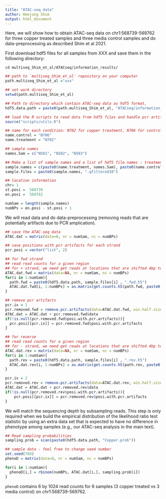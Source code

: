 ```yaml
---
title: "ATAC-seq data"
author: Heejung Shim
output: html_document
---
```


Here, we will show how to obtain ATAC-seq data on chr1:568739-569762 for three copper treated samples and three media control samples and do data-preprocessing as described Shim et al 2021. 

First download hdf5 files for all samples from XXX and save them in the following directory:
```{}
cd multiseq_Shim_et_al/ATACseq/information_results/
```

```r
## path to `multiseq_Shim_et_al' repository on your computer
path.multiseq_Shim_et_al ="xxx"

## set work directory 
setwd(path.multiseq_Shim_et_al)

## Path to directory which contain ATAC-seq data as hdf5 format, 
hdf5.data.path = paste0(path.multiseq_Shim_et_al, "ATACseq/information_results/")

## load the R scripts to read data from hdf5 files and handle pcr artifacts 
source("scripts/utils.R")

## name for each condition: N702 for copper treatment, N706 for control 1 (media control), and N705 for control 2 (ethanol control)
name.control = "N706"
name.treatment = "N702"

## sample names
names.Sam = c("N501", "N502", "N503")

## Make a list of sample names and a list of hdf5 file names : treatment first and control later.
sample.names = c(paste0(name.treatment, names.Sam), paste0(name.control, names.Sam))
sample.files = paste0(sample.names, ".qfiltered10")

## location information 
chr= 1
st.posi =  568739
en.posi =  569762

numSam = length(sample.names)
numBPs = en.posi - st.posi + 1
```

We will read data and do data-preprocessing (removing reads that are potentially artifacts due to PCR amplication).
```r
## save the ATAC-seq data
ATAC.dat = matrix(data=0, nr = numSam, nc = numBPs)

## save positions with pcr artifacts for each strand
pcr.posi = vector("list", 2)

## for fwd strand
## read read counts for a given region
## for + strand, we need get reads at locations that are shifted 4bp to left
ATAC.dat.fwd = matrix(data=NA, nr = numSam, nc = numBPs)
for(i in 1:numSam){
  path.fwd = paste0(hdf5.data.path, sample.files[i] , ".fwd.h5")
  ATAC.dat.fwd[i, 1:numBPs] = as.matrix(get.counts.h5(path.fwd, paste0("chr", chr), st.posi-4, en.posi-4))
}

## remove pcr artifacts
pcr.ix = 1
pcr.removed.fwd = remove.pcr.artifacts(data=ATAC.dat.fwd, win.half.size=50, prop.thresh=0.9)
ATAC.dat = ATAC.dat + pcr.removed.fwd$data
if(!is.null(pcr.removed.fwd$posi.with.pcr.artifacts)){
  pcr.posi[[pcr.ix]] = pcr.removed.fwd$posi.with.pcr.artifacts
}

## for reverse
## read read counts for a given region
## for - strand, we need get reads at locations that are shifted 4bp to right
ATAC.dat.rev = matrix(data=NA, nr = numSam, nc = numBPs)
for(i in 1:numSam){
  path.rev = paste0(hdf5.data.path, sample.files[i] , ".rev.h5")
  ATAC.dat.rev[i, 1:numBPs] = as.matrix(get.counts.h5(path.rev, paste0("chr", chr), st.posi+4, en.posi+4))
}

pcr.ix = 2
pcr.removed.rev = remove.pcr.artifacts(data=ATAC.dat.rev, win.half.size=50, prop.thresh=0.9)
ATAC.dat = ATAC.dat + pcr.removed.rev$data
if(!is.null(pcr.removed.rev$posi.with.pcr.artifacts)){
    pcr.posi[[pcr.ix]] = pcr.removed.rev$posi.with.pcr.artifacts
}
```

We will match the sequencing depth by subsampling reads. This step is only required when we build the empirical distribution of the likelihood ratio test statistic by using an extra data set that is expected to have no difference in phenotype among samples (e.g., our ATAC-seq analysis in the main text).
```r
## Read sampling probabilities
sampling.prob = scan(paste0(hdf5.data.path, "Copper.prob"))

## sample data - feel free to change seed number
set.seed(789)
phenoD = matrix(data=0, nr = numSam, nc = numBPs)

for(i in 1:numSam){
  phenoD[i,] = rbinom(numBPs, ATAC.dat[i,], sampling.prob[i])
}
```
`phenoD` contains 6 by 1024 read counts for 6 samples (3 copper treated vs 3 media control) on chr1:568739-569762.
